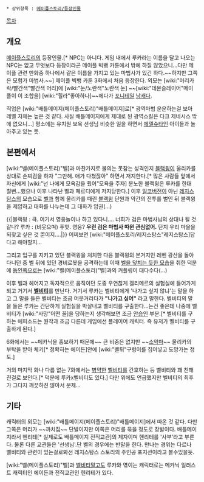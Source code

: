  * 상위항목 : [[메이플스토리/등장인물]]

[[목차]]


== 개요 ==
[[메이플스토리]]의 등장인물.[* NPC는 아니다. 게임 내에서 루카라는 이름을 달고 나오는 NPC는 없고 무엇보다 등장이라곤 메이플 빅뱅 카툰에서 밖에 하질 않았으니...다만 메이플 관련 만화중 하나에서 같은 이름을 가지고 있는 마법사가 있긴 하다.~~하지만 그쪽은 모험가 마법사.~~] 메이플 빅뱅 카툰 3화에서 처음 등장한다. 외모는 [wiki:"머리카락/빨간색"빨간색 머리]에 [wiki:"눈/노란색"노란색 눈] ~~[wiki:"데몬슬레이어"메이플이 이 조합을] [wiki:"힐라"좋아하나]~~에다가 [[포니테일]] [[남캐]]다.

직업은 [wiki:"배틀메이지(메이플스토리)"배틀메이지]로[* 광역마법 운운하는걸 보아 레벨 자체는 높은 것 같다. 사실 배틀메이지에게 제대로 된 광역스킬은 다크 제네시스 밖에 없으니...] 평소에는 유치원 보육 선생님 비슷한 일을 하면서 [[에델슈타인]] 아이들과 놀아주고 있는 듯. 

== 본편에서 ==
[wiki:"벨(메이플스토리)"벨]과 마찬가지로 불의는 못참는 성격인지 [[블랙윙]]이 울리카를 상대로 손찌검을 하자 "그만해. 애가 다쳤잖아" 하면서 저지한다.[* 많은 사람들 앞에서 자신에게 [wiki:"넌 나에게 모욕감을 줬어"모욕을 주자] 분노한 블랙윙은 루카를 한대 칠뻔...했으나 이후 나타난 벨과 페르디에게 저지당한다.] 이후 [[일코]]버전이 아닌 [[레지스탕스]]의 모습으로 [[벨]]과 함께 울리카를 때린 [[블랙윙]] 단원과 약간의 전투를 벌인 뒤 블랙윙을 제압하고 대화를 나누는데 그 대화가 압권(...)

{{|블랙윙 : 큭. 여기서 영웅놀이나 하고 있다니…. 너희가 검은 마법사님의 상대나 될 것 같나?
루카 : (비웃으며) 푸핫. 영웅? '''우린 검은 마법사 따윈 관심없어.''' 단지 우리 마을을 되찾고 싶은 것 뿐이지….|}}
어찌보면 [wiki:"메이플스토리/레지스탕스"레지스탕스]답다고 해야할지...

그리고 입구를 지키고 있던 블랙윙을 처치한 다음 블랙윙의 본거지인 레벤 광산을 돌아다니던 중 벨 뒤에 있던 경비로봇을 공격하는데 이때 [http://pds19.egloos.com/pds/201202/01/90/f0071090_4f285604836ee.png 벨을 덮치는 듯한 모습]을 취한 덕분에 [[동인]]쪽으로는 [wiki:"벨(메이플스토리)"벨]과의 커플링이 대다수다(...)

이후 벨과 헤어지고 독자적으로 움직이던 도중 우연찮게 겔리메르의 실험실에 들어가게 되고 거기서 '''[[벨비티]]'''를 만난다. 거기서 루카는 벨비티에게 '나가고 싶지 않냐'는 말을 하고 그 말을 들은 벨비티는 조금 머뭇거리다가 '''"나가고 싶어"''' 라고 말한다. 벨비티의 말을 들은 루카는 간단하게 실험실을 박살내고 벨비티를 구출한다...는건 좋은데 나중에 벨비티가 [wiki:"사망"어떤 꼴]을 당하는지 생각해보면 조금 [[안습]]인 부분.[* 벨비티를 구하는 에피소드는 원작과 조금 다른데 게임에선 플레이어 캐릭터. 즉 유저가 벨비티를 구출하게 된다.]

6화에서는 ~~메카닉을 홍보하기 때문에~~ 큰 비중은 없지만 ~~[[소악마]]~~ 울리카의 부탁을 받아 체키[* 정확히는 에이든]안에 [wiki:"벨튀"구렁이를 집어넣고 도망가는 정도.]

거의 마지막 화나 다름 없는 7화에서는 [[병약]]한 [[벨비티]]를 간호하는 등 벨비티와 꽤 친해진걸로 보인다.[* 덕분에 루카x벨비티도 있다.] 다만 위에도 언급했지만 벨비티의 최후가 그다지 깨끗하진 않아서 문제...

== 기타 ==
캐릭터의 외모는 [wiki:"배틀메이지(메이플스토리)"배틀메이지]에서 따온 것 같다. 다만 그쪽은 머리가 ~~까치집~~ 단발이지만 이쪽은 머리를 묶을 정도로 장발이다. 배틀메이지라서 헨리테[* 실제로도 배틀메이지 전직교관]의 제자이며 헨리테를 '사부'라고 부른다. 물론 다른 교관들은 '선생님'.단 벨의 경우에는 반말을 한다. 만나는 경위는 다르나 벨비티와 관련이 있는걸로봐선 레지스탕스 스토리의 주인공 포지션이라고 볼수있을듯.

[wiki:"벨(메이플스토리)"벨]과 [[벨비티]]말고도 루카와 엮이는 캐릭터로는 메카닉 일러스트 캐릭터인 에이든과 전직교관인 헨리테가 있다.
